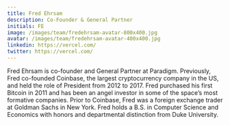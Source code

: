 ```yaml
---
title: Fred Ehrsam
description: Co-Founder & General Partner
initials: FE
image: /images/team/fredehrsam-avatar-800x400.jpg
avatar: /images/team/fredehrsam-avatar-400x400.jpg
linkedin: https://vercel.com/
twitter: https://vercel.com/
---
```

Fred Ehrsam is co-founder and General Partner at Paradigm. Previously, Fred co-founded Coinbase, the largest cryptocurrency company in the US, and held the role of President from 2012 to 2017. Fred purchased his first Bitcoin in 2011 and has been an angel investor in some of the space’s most formative companies. Prior to Coinbase, Fred was a foreign exchange trader at Goldman Sachs in New York. Fred holds a B.S. in Computer Science and Economics with honors and departmental distinction from Duke University.